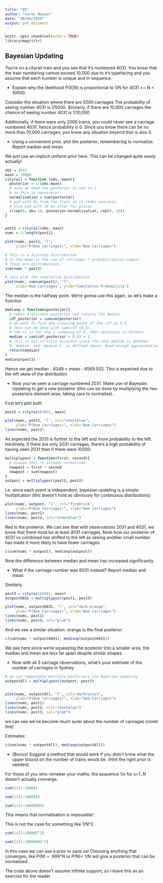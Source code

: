```yaml
---
title: "Q5"
author: "Varun Nayyar"
date: "30/04/2019"
output: pdf_document
---
```


```r
knitr::opts_chunk$set(echo = TRUE)
library(magrittr)
```

## Bayesian Updating

You’re on a cityrail train and you see that it’s numbered 4031. You know that the train numbering cannot exceed 10,000 due to it’s typefacing and you assume that each number is unique and in sequence.

 - Explain why the likelihood P(X|N) is proportional to 1/N  for 4031 <= N < 10000.
 
Consider the situation where there are 5000 carriages The probability of seeing number 4031 is 1/5000. Similarly, if there are 10,000 carriages the chance of seeing number 4031 is 1/10,000

Additionally, if there were only 2000 trains, you could never see a carriage numbered 4031, hence probability is 0.
Since you know there can be no more than 10,000 carriages, you know any situation beyond that is also 0.


- Using a convenient prior, plot the posterior, remembering to normalize. Report median and mean. 

We just use an implicit uniform prior here. This can be changed quite easily actually!


```r
obs = 4031
maxn = 10000
cityrail = function (obs, maxn){
  posterior = 1/(obs:maxn)
  # note we need the posterior to sum to 1.
  # so this is necessary!
  normalisation = sum(posterior)
  # pad with 0s from the front so it looks sensible.
  # also pad with 10 0s after for pizzaz
  c(rep(0, obs-1), posterior/normalisation, rep(0, 10))
}


post1 = cityrail(obs, maxn)
numc = 1:length(post1)

plot(numc, post1, "l",
     ylab="P(Num Carriages)", xlab="Num Carriages")
```


```r
# This is a discrete distribution
# so the mean is the sum of carriages * probability(carriages)
# These are distributions
sum(numc * post1)
```

```r
# lets plot the cumulative distribution
plot(numc, cumsum(post1), "l",
     xlab="Num Carriages", ylab="Cumulative Probability")
```

The median is the halfway point. We're gonna use this again, so let's make a function

```r
medianp = function(posterior){
  # takes a discrete posterior and returns the median
  cdf_posterior = cumsum(posterior)
  # we want to find the crossing point of the cdf at 0.5
  # this can be done with sum(cdf <0.5).
  # the +1 is for the 1 indexing of R. (Not necessary in Python)
  median = sum(cdf_posterior < 0.5) + 1
  # this is not strictly accurate since the real median is between
  # `median` and `median-1` as defined above. Good enough approximation
  return(median)
}
medianp(post1)
```

Hence we get median - 6349 < mean - 6569.502.
This is expected due to the left skew of the distribution


- Now you’ve seen a carriage numbered 2031. Make use of Bayesian Updating to get a new posterior (this can be done by multiplying the two posteriors element wise, taking care to normalise).

First let's plot both

```r
post2 = cityrail(2031, maxn)

plot(numc, post2, "l", col="steelblue",
     ylab="P(Num Carriages)", xlab="Num Carriages")
lines(numc, post1)
```

As expected the 2031 is further to the left and more probability to the left. Intuitively, if there are only 2031 carriages, there's a high probability of having seen 2031 than if there were 10000. 

```r
multiplypost = function(first, second){
  # assume they're already normalised
  newpost = first * second
  newpost / sum(newpost)
}
outpost = multiplypost(post1, post2)
```

I.e. since each event is independent, bayesian updating is a simple multiplcation (this doesn't hold as obviously for continuous distributions)

```r
plot(numc, outpost, "l", col="firebrick",
     ylab="P(Num Carriages)", xlab="Num Carriages")
lines(numc, post1)
lines(numc, post2, col="steelblue")
```

Red is the posterior. We can see that with observations 2031 and 4031, we know that there must be at least 4031 carriages.
Note how our posterior of 4031 vs combined has shifted to the left as seeing another small number has made it more likely to have fewer carriages

```r
c(sum(numc * outpost), medianp(outpost))
```

Now the difference between median and mean has increased significantly

- What if the carriage number was 6031 instead? Report median and mean.

Similarly

```r
post3 = cityrail(6031, maxn)
outpost6031 = multiplypost(post1, post3)

plot(numc, outpost6031, "l", col="dark orange",
     ylab="P(Num Carriages)", xlab="Num Carriages")
lines(numc, post1)
lines(numc, post3, col="plum")
```

And we see a similar situation. orange is the final posterior

```r
c(sum(numc * outpost6031), medianp(outpost6031))
```

We see here since we're squeezing the posterior into a smaller area, the median and mean are less far apart despite similar shapes.

- Now with all 3 carriage observations, what’s your estimate of the number of carriages in Sydney

```r
# we can repeatedly multiply posteriors via bayesian updating
outpostAll = multiplypost(outpost, post3)


plot(numc, outpostAll, "l", col="darkviolet",
     ylab="P(Num Carriages)", xlab="Num Carriages")
lines(numc, post1)
lines(numc, post2, col="steelblue")
lines(numc, post3, col="plum")
```

we can see we've become much surer about the number of carriages (violet line)

Estimates:
```r
c(sum(numc * outpostAll), medianp(outpostAll))
```


- (Bonus) Suggest a method that would work if you didn’t know what the upper bound on the number of trains would be. (Hint the right prior is needed)

For those of you who remeber your maths, the sequence 1/x for x=1..N doesn't actually converge.

```r
sum(1/(1:1000))
```

```r
sum(1/(1:10000))
```

```r
sum(1/(1:1000000))
```

This means that normalisation is impossible!

This is not the case for something like 1/N^2
```r
sum(1/(1:10000)^2)
```

```r
sum(1/(1:1000000)^2)
```



In this case we can use a prior to save us! Choosing anything that converges, like P(N) = .999^N or P(N)= 1/N will give a posterior that can be normalised.

The code above doesn't assume infinite support, so I leave this as an exercise for the reader